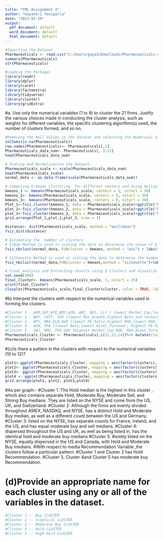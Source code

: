 ---
title: "FML Assignment 4"
author: "Gayathri Yenigalla"
date: "2023-03-19"
output:
  pdf_document: default
  word_document: default
  html_document: default
---
```{r}
#Importing the Dataset
Pharmaceuticals <- read.csv("C:/Users/gaya3/Downloads/Pharmaceuticals.csv")
summary(Pharmaceuticals)
str(Pharmaceuticals)
```
```{r}
#Loading the Packages
library(readr)
library(dplyr)
library(caret)
library(factoextra)
library(tidyverse)
library(cluster)
library(gridExtra)
```
#a. Use only the numerical variables (1 to 9) to cluster the 21 firms. Justify the various choices made in conducting the cluster analysis, such as weights for different variables, the specific clustering algorithm(s) used, the number of clusters formed, and so on. 

```{r}
#Removing the Null Values in the dataset and selecting the Numercial variables.
colSums(is.na(Pharmaceuticals))
row.names(Pharmaceuticals)<- Pharmaceuticals[,1]
Pharmaceuticals_data_num<- Pharmaceuticals[, 3:11]
head(Pharmaceuticals_data_num)
```

```{r}
# Scaling and Normalisation the dataset.
Pharmaceuticals_scale <- scale(Pharmaceuticals_data_num)
head(Pharmaceuticals_scale)
normal_data <- as.data.frame(scale(Pharmaceuticals_data_num))
```
```{r}
# Computing K-means clustering  for different centers and Using multiple values of K and examine the differences in results
kmeans_1 <- kmeans(Pharmaceuticals_scale, centers = 2, nstart = 30)
kmeans_2<- kmeans(Pharmaceuticals_scale, centers = 5, nstart = 30)
kmeans_3<- kmeans(Pharmaceuticals_scale, centers = 6, nstart = 30)
Plot_1<-fviz_cluster(kmeans_1, data = Pharmaceuticals_scale)+ggtitle("k=2")
plot_2<-fviz_cluster(kmeans_2, data = Pharmaceuticals_scale)+ggtitle("k=5")
plot_3<-fviz_cluster(kmeans_3, data = Pharmaceuticals_scale)+ggtitle("k=6")
grid.arrange(Plot_1,plot_2,plot_3, nrow = 3)
```
```{r}
distance<- dist(Pharmaceuticals_scale, method = "euclidean")
fviz_dist(distance)
```
```{r}
# Estimating the  number of clusters
# Elbow Method is used in scaling the data to determine the value of k
fviz_nbclust(normal_data, FUNcluster = kmeans, method = "wss") + labs(subtitle = "Elbow Method")
```
```{r}
# Silhouette Method is used in scaling the data to determine the number of clusters
fviz_nbclust(normal_data,FUNcluster = kmeans,method = "silhouette")+labs(subtitle="Silhouette Method")
```
```{r}
# Final analysis and Extracting results using 5 clusters and Visualize the results
set.seed(300)
final_Cluster<- kmeans(Pharmaceuticals_scale, 5, nstart = 25)
print(final_Cluster)
clusplot(Pharmaceuticals_scale,final_Cluster$cluster, color = TRUE, labels = 2,lines = 0)
```
#b) Interpret the clusters with respect to the numerical variables used in forming the clusters.
```{r}
#Cluster 1 - AHM,SGP,WYE,BMY,AZN, ABT, NVS, LLY ( lowest Market_Cap,lowest Beta,lowest PE_Ratio,highest Leverage,highest Rev_Growth.)
#Cluster 2 - BAY, CHTT, IVX (lowest Rev_Growth,highest Beta and levearge,lowest Net_Profit_Margin)
#Cluster 3 - WPI, MRX,ELN,AVE (lowest PE_Ratio,highest ROE,lowest ROA,lowest Net_Profit_Margin, highest Rev_Growth)
#Cluster 4 - AGN, PHA (lowest Beta,lowest Asset_Turnover, Highest PE Ratio)
#Cluster 5 - JNJ, MRK, PFE,GSK (Highest Market_Cap,ROE, ROA,Asset_Turnover Ratio and lowest Beta/PE Ratio)
Pharmaceuticals_Cluster <- Pharmaceuticals[,c(12,13,14)]%>% mutate(clusters = final_Cluster$cluster)%>% arrange(clusters, ascending = TRUE)
Pharmaceuticals_Cluster
```
#(c)Is there a pattern in the clusters with respect to the numerical variables (10 to 12)? 
```{r}
plot1<-ggplot(Pharmaceuticals_Cluster, mapping = aes(factor(clusters), fill=Median_Recommendation))+geom_bar(position = 'dodge')+labs(x ='No of clusters')
plot2<- ggplot(Pharmaceuticals_Cluster, mapping = aes(factor(clusters),fill = Location))+geom_bar(position = 'dodge')+labs(x ='No of clusters')
plot3<- ggplot(Pharmaceuticals_Cluster, mapping = aes(factor(clusters),fill = Exchange))+geom_bar(position = 'dodge')+labs(x ='No of clusters')
plot4 <- ggplot(Pharmaceuticals_Cluster, mapping = aes(factor(clusters), fill=Median_Recommendation)) + geom_bar(position = 'dodge') + labs(x='Clusters', y='Frequence')
grid.arrange(plot1, plot2, plot3,plot4)
```
#As per graph:-
#Cluster 1 :The Hold median is the highest in this cluster , which also contains separate Hold, Moderate Buy, Moderate Sell, and Strong Buy medians. They are listed on the NYSE and come from the US, UK, and Switzerland.
#Cluster 2: Although the firms are evenly divided throughout AMEX, NASDAQ, and NYSE,  has a distinct Hold and Moderate Buy median, as well as a different count between the US and Germany.
#Cluster 3: listed on the NYSE, has separate counts for France, Ireland, and the US, and has equal moderate buy and sell medians.
#Cluster 4: dispersed throughout the US and UK, as well as being listed in, has the identical hold and moderate buy medians
#Cluster 5: #solely listed on the NYSE, equally dispersed in the US and Canada, with Hold and Moderate Buy medians.
#With respect to media Recommendation Variable ,the clusters follow a particular pattern:
#Cluster 1 and Cluster 2 has Hold Recommendation.
#Cluster 3, Cluster 4and Cluster 5 has moderate buy Recommendation.

# (d)Provide an appropriate name for each cluster using any or all of the variables in the dataset.

```{r}
#Cluster 1 :- Buy CLUSTER
#Cluster 2 :- Sceptical CLUSTER
#Cluster 3 :- Moderate Buy CLUSTER
#Cluster 4 :- Hold CLUSTER
#Cluster 5 :- High Hold CLUSTER
```









